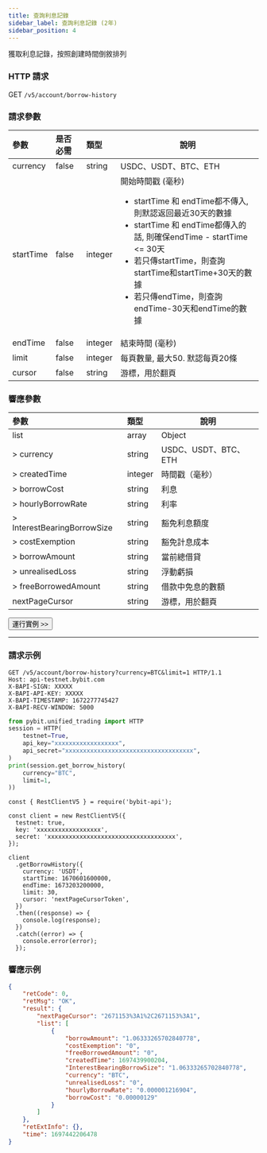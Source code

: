 ```yaml
---
title: 查詢利息記錄
sidebar_label: 查詢利息記錄 (2年)
sidebar_position: 4
---
```

獲取利息記錄，按照創建時間倒敘排列

### HTTP 請求
GET `/v5/account/borrow-history`

### 請求參數
| 參數 | 是否必需 | 類型 | 說明|
|:----- |:-------|:-----|------ |
|currency |false |string |USDC、USDT、BTC、ETH|
|startTime |false |integer |開始時間戳 (毫秒) <ul><li>startTime 和 endTime都不傳入, 則默認返回最近30天的數據</li><li>startTime 和 endTime都傳入的話, 則確保endTime - startTime <= 30天</li><li>若只傳startTime，則查詢startTime和startTime+30天的數據</li><li>若只傳endTime，則查詢endTime-30天和endTime的數據</li></ul>|
|endTime |false |integer |結束時間 (毫秒)|
|limit |false |integer |每頁數量, 最大50. 默認每頁20條|
|cursor |false |string |游標，用於翻頁|

### 響應參數
| 參數 | 類型 | 說明|
|:----- |:-----|----- |
|list |array |Object|
|> currency |string |USDC、USDT、BTC、ETH|
|> createdTime |integer |時間戳（毫秒）|
|> borrowCost |string |利息|
|> hourlyBorrowRate |string |利率|
|> InterestBearingBorrowSize |string |豁免利息額度|
|> costExemption |string |豁免計息成本|
|> borrowAmount |string |當前總借貸 |
|> unrealisedLoss |string |浮動虧損 |
|> freeBorrowedAmount |string |借款中免息的數額 |
|nextPageCursor |string |游標，用於翻頁 |

<a href="/api-explorer/v5/account/borrow-history"><Button>運行實例 >></Button></a>

---

### 請求示例

<Tabs groupId="programming-languages">
<TabItem value="http" label="HTTP">

```http
GET /v5/account/borrow-history?currency=BTC&limit=1 HTTP/1.1
Host: api-testnet.bybit.com
X-BAPI-SIGN: XXXXX
X-BAPI-API-KEY: XXXXX
X-BAPI-TIMESTAMP: 1672277745427
X-BAPI-RECV-WINDOW: 5000
```

</TabItem>
<TabItem value="python" label="Python">

```python
from pybit.unified_trading import HTTP
session = HTTP(
    testnet=True,
    api_key="xxxxxxxxxxxxxxxxxx",
    api_secret="xxxxxxxxxxxxxxxxxxxxxxxxxxxxxxxxxxxx",
)
print(session.get_borrow_history(
    currency="BTC",
    limit=1,
))
```

</TabItem>

<TabItem value="Node" label="Node.js">

```n4js
const { RestClientV5 } = require('bybit-api');

const client = new RestClientV5({
  testnet: true,
  key: 'xxxxxxxxxxxxxxxxxx',
  secret: 'xxxxxxxxxxxxxxxxxxxxxxxxxxxxxxxxxxxx',
});

client
  .getBorrowHistory({
    currency: 'USDT', 
    startTime: 1670601600000, 
    endTime: 1673203200000, 
    limit: 30, 
    cursor: 'nextPageCursorToken', 
  })
  .then((response) => {
    console.log(response);
  })
  .catch((error) => {
    console.error(error);
  });
```

</TabItem>
</Tabs>

### 響應示例

```json
{
    "retCode": 0,
    "retMsg": "OK",
    "result": {
        "nextPageCursor": "2671153%3A1%2C2671153%3A1",
        "list": [
            {
                "borrowAmount": "1.06333265702840778",
                "costExemption": "0",
                "freeBorrowedAmount": "0",
                "createdTime": 1697439900204,
                "InterestBearingBorrowSize": "1.06333265702840778",
                "currency": "BTC",
                "unrealisedLoss": "0",
                "hourlyBorrowRate": "0.000001216904",
                "borrowCost": "0.00000129"
            }
        ]
    },
    "retExtInfo": {},
    "time": 1697442206478
}
```
